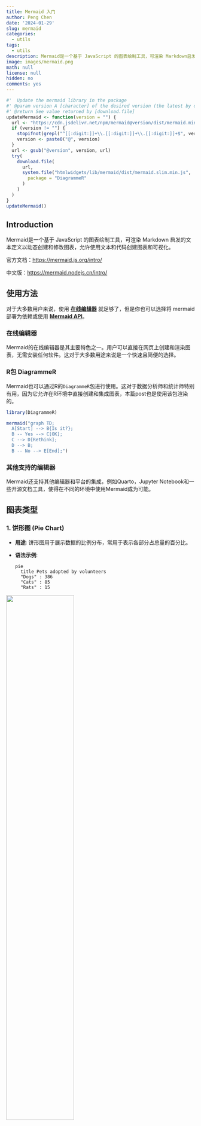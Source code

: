 ```yaml
---
title: Mermaid 入门
author: Peng Chen
date: '2024-01-29'
slug: mermaid
categories:
  - utils
tags:
  - utils
description: Mermaid是一个基于 JavaScript 的图表绘制工具，可渲染 Markdown启发的文本定义以动态创建和修改图表，允许使用文本和代码创建图表和可视化。
image: images/mermaid.png
math: null
license: null
hidden: no
comments: yes
---
```


```r
#'  Update the mermaid library in the package
#' @param version A [character] of the desired version (the latest by default)
#' @return See value returned by [download.file]
updateMermaid <- function(version = "") {
  url <- "https://cdn.jsdelivr.net/npm/mermaid@version/dist/mermaid.min.js"
  if (version != "") {
    stopifnot(grepl("^[[:digit:]]+\\.[[:digit:]]+\\.[[:digit:]]+$", version))
    version <- paste0("@", version)
  }
  url <- gsub("@version", version, url)
  try(
    download.file(
      url,
      system.file("htmlwidgets/lib/mermaid/dist/mermaid.slim.min.js",
        package = "DiagrammeR"
      )
    )
  )
}
updateMermaid()
```

## Introduction

Mermaid是一个基于 JavaScript 的图表绘制工具，可渲染 Markdown 启发的文本定义以动态创建和修改图表，允许使用文本和代码创建图表和可视化。

官方文档：<https://mermaid.js.org/intro/>

中文版：<https://mermaid.nodejs.cn/intro/>

## 使用方法

对于大多数用户来说，使用 [**在线编辑器**](https://mermaid.live/) 就足够了，但是你也可以选择将 mermaid 部署为依赖或使用 [**Mermaid API**](https://mermaid.nodejs.cn/config/setup/README.html)。

### **在线编辑器**

Mermaid的在线编辑器是其主要特色之一。用户可以直接在网页上创建和渲染图表，无需安装任何软件。这对于大多数用途来说是一个快速且简便的选择​​。

### **R包 DiagrammeR**

Mermaid也可以通过R的`DiagrammeR`包进行使用。这对于数据分析师和统计师特别有用，因为它允许在R环境中直接创建和集成图表，本篇post也是使用该包渲染的。

```r
library(DiagrammeR)

mermaid("graph TD;
  A[Start] --> B{Is it?};
  B -- Yes --> C[OK];
  C --> D[Rethink];
  D --> B;
  B -- No --> E[End];")
```

### **其他支持的编辑器**

Mermaid还支持其他编辑器和平台的集成，例如Quarto，Jupyter Notebook和一些开源文档工具，使得在不同的环境中使用Mermaid成为可能。

## 图表类型

### 1. 饼形图 (Pie Chart)

-   **用途**: 饼形图用于展示数据的比例分布，常用于表示各部分占总量的百分比。

-   **语法示例**:

    ``` mermaid
    pie
      title Pets adopted by volunteers
      "Dogs" : 386
      "Cats" : 85
      "Rats" : 15
    ```

![](images/pie.png){width="60%"}

-   **解释**: 这里定义了一个饼形图，标题为"志愿者领养的宠物"，包括三个部分：狗、猫和鼠，以及各自的数量。

在Mermaid中，绘制饼形图的语法相对简单。主要的步骤和可配置参数如下：

1.  **开始**: 使用`pie`关键字开始图表。
2.  **显示数据（可选）**: 通过`showData`关键字，可以在图例文本后显示实际的数据值。
3.  **标题（可选）**: 使用`title`关键字和其字符串值为饼形图添加标题。
4.  **数据集**: 饼形图的每个部分以标签和值的形式定义，标签用引号括起来，后面跟一个冒号和数值（支持到两位小数）。

此外，Mermaid允许对饼形图进行一些配置，例如：

-   `textPosition`: 这个参数用于设置饼形图中每个切片标签的轴向位置，从0.0（圆心）到1.0（圆的外缘）。

示例代码和进一步的信息可以在[Mermaid官方文档](https://mermaid.js.org/syntax/pie.html)中找到。

### 2. 流程图 (Flow Chart)

-   **用途**: 流程图用于展示过程或系统中步骤的顺序。

-   **语法示例**:

    ``` mermaid
    graph LR
      A[Start] --> B{Decision}
      B -->|Yes| C[Do Something]
      B -->|No| D[Do Something Else]
      C --> D
    ```

    ```r
DiagrammeR::mermaid("
      graph LR;
        A[Start] --> B{Decision};
        B -->|Yes| C[Do Something];
        B -->|No| D[Do Something Else];
        C --> D;
    ")
    ```

-   **解释**: 这个流程图开始于"Start"，接着是一个决策节点"Decision"，根据条件分为"Yes"和"No"两个分支，最终都会合流到"Do Something Else"。

### 3. 时序图 (Sequence Diagram)

-   **用途**: 时序图展示对象之间交互的顺序。

-   **语法示例**:

    ``` mermaid
    sequenceDiagram
      participant Alice
      participant Bob
      Alice->>Bob: Hello Bob, how are you?
      Bob-->>Alice: I am good thanks!
    ```

    ```r
DiagrammeR::mermaid("
    sequenceDiagram;
        participant Alice;
        participant Bob;
        Alice->>Bob: Hello Bob, how are you?;
        Bob-->>Alice: I am good thanks!;
    ")
    ```

-   **解释**: 这个时序图描述了Alice和Bob之间的对话。Alice首先问候Bob，Bob随后回答Alice。

### 4. 状态图 (State Diagram)

-   **用途**: 状态图描述系统的状态以及状态之间的转换。

-   **语法示例**:

    ``` mermaid
    stateDiagram
      [*] --> Still
      Still --> [*]
      Still --> Moving
      Moving --> Still
      Moving --> Crash
      Crash --> [*]
    ```

```r
DiagrammeR::mermaid("
  stateDiagram
    [*] --> Still
    Still --> [*]
    Still --> Moving
    Moving --> Still
    Moving --> Crash
    Crash --> [*]
")
```

-   **解释**: 这个状态图展示了一个简单的系统，它从开始状态（*）进入静止状态（Still），然后可以移动（Moving）或返回结束状态（*）。移动状态可以转回静止，或者进入崩溃状态（Crash）。

### 5. 甘特图 (Gantt Diagram)

-   **用途**: 甘特图展示项目时间线和进度。

-   **语法示例**:

    ``` mermaid
    gantt
      title A Gantt Diagram
      dateFormat  YYYY-MM-DD
      section Section
      A task           :a1, 2014-01-01, 30d
      Another task     :after a1  , 20d
      section Another
      Task in sec      :2014-01-12  , 12d
      another task    : 24d
    ```

```r
DiagrammeR::mermaid("
  gantt
    title A Gantt Diagram
    dateFormat  YYYY-MM-DD
    section Section
    A task           :a1, 2014-01-01, 30d
    Another task     :after a1  , 20d
    section Another
    Task in sec      :2014-01-12  , 12d
    another task    : 24d
")
```

-   **解释**: 这个甘特图包括两个部分，每个部分包含不同的任务，每个任务都有明确的开始时间和持续天数。

### 6. 类图 (Class Diagram)

-   **用途**: 类图展示类之间的关系，常用于面向对象的设计。

-   **语法示例**:

    ``` mermaid
    classDiagram
      Animal <|-- Duck
      Animal <|-- Fish
      Animal <|-- Zebra
      Animal : +int age
      Animal : +String gender
      Animal: +isMammal()
      Animal: +mate()
      class Duck{
        +String beakColor
        +swim()
        +quack()
      }
      class Fish{
        -int sizeInFeet
        -canEat()
      }
      class Zebra{
        +bool is_wild
        +run()
      }
    ```

    ```r
DiagrammeR::mermaid("
      classDiagram
        Animal <|-- Duck
        Animal <|-- Fish
        Animal <|-- Zebra
        Animal : +int age
        Animal : +String gender
        Animal: +isMammal()
        Animal: +mate()
        class Duck{
          +String beakColor
          +swim()
          +quack()
        }
        class Fish{
          -int sizeInFeet
          -canEat()
        }
        class Zebra{
          +bool is_wild
          +run()
        }
    ")
    ```

-   **解释**: 这个类图定义了一个基类"Animal"和三个派生类"Duck"，"

"Fish"和"Zebra"。基类包含一些共有属性和方法，而每个派生类则有其特有的属性和行为。

### 7. 用户旅程图

-   **用途**: 用户旅程图用于表示用户在产品或服务中的体验和行为路径。

-   **语法示例**:

    ``` mermaid
    journey
      title My working day
      section Go to work
        Make tea: 5: Me
        Go by car: 3: Me
      section Work
        Do programming: 1: Me, Cat
        Review meetings: 2: Me
      section Go home
        Go by car: 2: Me
        Relax: 4: Me
    ```

    ```r
DiagrammeR::mermaid("
      journey
        title My working day
        section Go to work
          Make tea: 5: Me
          Go by car: 3: Me
        section Work
          Do programming: 1: Me, Cat
          Review meetings: 2: Me
        section Go home
          Go by car: 2: Me
          Relax: 4: Me
    ")
    ```

-   **解释**: 这个用户旅程图以"我的工作日"为主题，分为"去工作"、"工作"和"回家"三个部分。每个部分包括不同的活动，活动旁边的数字表示优先级，而后面则标明了参与者。

以上是Mermaid中不同图表类型的详细介绍和示例。这些示例提供了基本的语法结构和使用方法。要更深入地了解Mermaid及其高级功能，建议访问[Mermaid官方文档](https://mermaid-js.github.io/mermaid/#/)和社区资源，那里有更多的示例和详细的教程。
